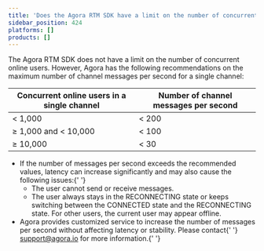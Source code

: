 ```yaml
---
title: 'Does the Agora RTM SDK have a limit on the number of concurrent online users and the frequency of sending channel messages?'
sidebar_position: 424
platforms: []
products: []
---
```



The Agora RTM SDK does not have a limit on the number of concurrent online users. However, Agora has the following recommendations on the maximum number of channel messages per second for a single channel:

| Concurrent online users in a single channel | Number of channel messages per second |
| ------------------------------------------- | ------------------------------------- |
| &lt; 1,000                                  | &lt; 200                              |
| &ge; 1,000 and &lt; 10,000                  | &lt; 100                              |
| &ge; 10,000                                 | &lt; 30                               |

<div class="alert note">
  <ul>
    <li>
      If the number of messages per second exceeds the recommended values, latency can increase
      significantly and may also cause the following issues:{' '}
      <ul>
        <li>The user cannot send or receive messages.</li>
        <li>
          The user always stays in the RECONNECTING state or keeps switching between the CONNECTED
          state and the RECONNECTING state. For other users, the current user may appear offline.
        </li>
      </ul>
    </li>
    <li>
      Agora provides customized service to increase the number of messages per second without
      affecting latency or stability. Please contact{' '}
      <a href="mailto:support@agora.io">support@agora.io</a> for more information.{' '}
    </li>
  </ul>
</div>
